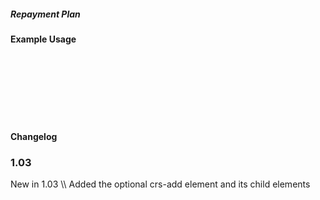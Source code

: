 ===== Repayment Plan ===== 
{{for revision 1.03}}
==== Example Usage ====



  <crs-add>
  
    <loan-terms rate-1="" rate-2=""> 
      <repayment-plan code=""></repayment-plan>
    </loan-terms>
   
  </crs-add>

==== Changelog ====
===1.03===
New in 1.03  \\
Added the optional crs-add element and its child elements